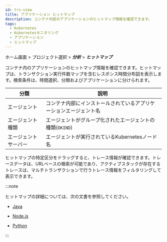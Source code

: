 ```yaml
---
id: trs-view
title: アプリケーション ヒットマップ
description: コンテナ内部のアプリケーションのヒットマップ情報を確認できます。
tags:
  - Kubernetes
  - Kubernetesモニタリング
  - アプリケーション
  - ヒットマップ
---
```


ホーム画面 > プロジェクト選択 > **_分析_** > **_ヒットマップ_**

コンテナ内のアプリケーションのヒットマップ情報を確認できます。ヒットマップは、トランザクション実行件数マップを含むレスポンス時間分布図を表示します。検索条件は、時間選択、分類およびアプリケーションに分けられます。

| 分類          | 説明                                                           |
| ----------- | ------------------------------------------------------------ |
| エージェント      | コンテナ内部にインストールされているアプリケーションエージェント名                            |
| エージェント種類    | エージェントがグループ化されたエージェントの種類(`OKIND`)         |
| エージェントサーバー  | エージェントが実行されているKubernetesノード名                                 |

<ImgLang img='whatap_kubernetes_application_hitmap_transaction.png' desc='ヒットマップトランザクション' />

ヒットマップの特定区分をドラッグすると、トレース情報が確認できます。トレースデータは、URLベースの検索が可能であり、アクティブスタックが存在するトレースは、マルチトランザクションで行うトレース情報をフィルタリングして表示できます。

:::note

ヒットマップの詳細については、次の文書を参照してください。

- [Java](../java/trs-view)

- [Node.js](../nodejs/trs-view)

- [Python](../python/trs-view)

:::
